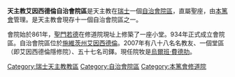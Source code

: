 {{Infobox diocese
|jurisdiction = 自治會院區
|name = 艾因西德倫
|latin = Territorialis Abbatia Einsiedlensis
|local = Chlouschter Einsidlä
<!---- Locations ---->
|location = [[瑞士|瑞士]]
|metropolitan = 
|province = ''直屬聖座''
<!---- Statistics ---->
|catholics = unknown
|churches = none
<!---- Information ---->
|border = catholic
|rite = [[拉丁禮|拉丁禮]]
|established =934年
|cathedral = 艾因西德倫隱修院
|patron =
|population=38
<!---- Current leadership ---->
|pope = [[方濟_(教宗)|方濟]]
|ordinary = 烏爾班·費德肋
<!---- Map ---->
|image2 =Kloster Einsiedeln 002.jpg
|caption2 =艾因西德倫隱修院
}}

'''天主教艾因西德倫自治會院區'''是天主教在[[瑞士|瑞士]]一個[[自治會院區|自治會院區]]，直屬聖座，由[[本篤會|本篤會]]管理。是天主教會現存十一個自治會院區之一。

會院始於861年，[[聖門若德|聖門若德]]在修道院現址上修築了一座小堂。934年正式成立會院區。自治會院區位於[[施維茨州|施維茨州]][[艾因西德倫|艾因西德倫]]。2007年有八十八名名教友、一個堂區（即艾因西德倫隱修院）、五十七名司鐸。現任院牧是[[烏爾班·費德肋|烏爾班·費德肋]]。

{{瑞士天主教教區}}

{{Authority control}}
[[Category:瑞士天主教教區|Category:瑞士天主教教區]]
[[Category:自治會院區|Category:自治會院區]]
[[Category:本篤會修道院|Category:本篤會修道院]]